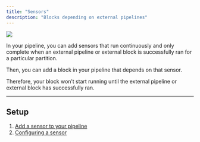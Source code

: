 ```yaml
---
title: "Sensors"
description: "Blocks depending on external pipelines"
---
```


![](/images/sensors.gif)

In your pipeline, you can add sensors that run continuously and only complete
when an external pipeline or external block is successfully ran for a particular
partition.

Then, you can add a block in your pipeline that depends on that sensor.

Therefore, your block won’t start running until the external pipeline or
external block has successfully ran.

---

## Setup

1. [Add a sensor to your pipeline](/guides/sensors)
2. [Configuring a sensor](/design/core-abstractions)
